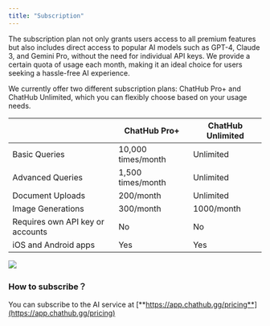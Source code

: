 ```yaml
---
title: "Subscription"
---
```


The subscription plan not only grants users access to all premium features but also includes direct access to popular AI models such as GPT-4, Claude 3, and Gemini Pro, without the need for individual API keys. We provide a certain quota of usage each month, making it an ideal choice for users seeking a hassle-free AI experience.

We currently offer two different subscription plans: ChatHub Pro+ and ChatHub Unlimited, which you can flexibly choose based on your usage needs.

|                                  | ChatHub Pro+       | ChatHub Unlimited |
| -------------------------------- | ------------------ | ----------------- |
| Basic Queries                    | 10,000 times/month | Unlimited         |
| Advanced Queries                 | 1,500 times/month  | Unlimited         |
| Document Uploads                 | 200/month          | Unlimited         |
| Image Generations                | 300/month          | 1000/month        |
| Requires own API key or accounts | No                 | No                |
| iOS and Android apps             | Yes                | Yes               |

![](membership-subscription.png)

### **How to subscribe？**

You can subscribe to the AI service at [**https://app.chathub.gg/pricing**](https://app.chathub.gg/pricing)